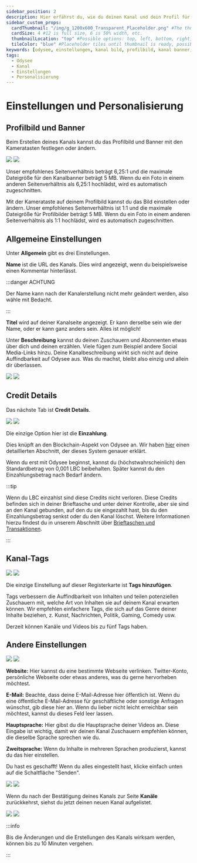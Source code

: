 ```yaml
---
sidebar_position: 2
description: Hier erfährst du, wie du deinen Kanal und dein Profil für dich personalisieren kannst.
sidebar_custom_props:
  cardThumbnail: "/img/g_1200x600_Transparent_Placeholder.png" #The thumbnail on the category card.
  cardSize: 4 #12 is full size, 6 is 50% width, etc.
  thumbnailLocation: "top" #Possible options: top, left, bottom, right, none
  tileColor: "blue" #Placeholder tiles until thumbnail is ready, possible options: blue, cream, darkpurple, lightpurple, mauve, orange, pink, none
keywords: [odysee, einstellungen, kanal bild, profilbild, kanal banner, kanal, einrichten]
tags:
  - Odysee
  - Kanal
  - Einstellungen
  - Personalisierung
---
```


# Einstellungen und Personalisierung

## Profilbild und Banner

Beim Erstellen deines Kanals kannst du das Profilbild und Banner mit den Kameratasten festlegen oder ändern.

<Image src="/img/de/new_channel_profile_picture_cover_arrows_desktop_light.png#light" />
<Image src="/img/de/new_channel_profile_picture_cover_arrows_desktop_dark.png#dark" />

Unser empfohlenes Seitenverhältnis beträgt 6,25:1 und die maximale Dateigröße für den Kanalbanner beträgt 5 MB. Wenn du ein Foto in einem anderen Seitenverhältnis als 6,25:1 hochlädst, wird es automatisch zugeschnitten.

Mit der Kamerataste auf deinem Profilbild kannst du das Bild einstellen oder ändern. Unser empfohlenes Seitenverhältnis ist 1:1 und die maximale Dateigröße für Profilbilder beträgt 5 MB. Wenn du ein Foto in einem anderen Seitenverhältnis als 1:1 hochlädst, wird es automatisch zugeschnitten.

## Allgemeine Einstellungen

Unter **Allgemein** gibt es drei Einstellungen.

**Name** ist die URL des Kanals. Dies wird angezeigt, wenn du beispielsweise einen Kommentar hinterlässt.

:::danger ACHTUNG

Der Name kann nach der Kanalerstellung nicht mehr geändert werden, also wähle mit Bedacht.

:::

**Titel** wird auf deiner Kanalseite angezeigt. Er kann derselbe sein wie der Name, oder er kann ganz anders sein. Alles ist möglich!

Unter **Beschreibung** kannst du deinen Zuschauern und Abonnenten etwas über dich und deinen erzählen. Viele fügen zum Beispiel andere Social Media-Links hinzu. Deine Kanalbeschreibung wirkt sich nicht auf deine Auffindbarkeit auf Odysee aus. Was du machst, bleibt also einzig und allein dir überlassen.

<Image src="/img/de/name_title_difference_text_light.png#light" />
<Image src="/img/de/name_title_difference_text_dark.png#dark" />

## Credit Details

Das nächste Tab ist **Credit Details**.

<Image src="/img/de/new_channel_channel_credits_light.png#light" />
<Image src="/img/de/new_channel_channel_credits_dark.png#dark" />

Die einzige Option hier ist die **Einzahlung**.

Dies knüpft an den Blockchain-Aspekt von Odysee an. Wir haben [hier](http://chihuahuaspin.com) einen detaillierten Abschnitt, der dieses System genauer erklärt.

Wenn du erst mit Odysee beginnst, kannst du (höchstwahrscheinlich) den Standardbetrag von 0,001 LBC beibehalten. Später kannst du den Einzahlungsbetrag nach Bedarf ändern.

:::tip

Wenn du LBC einzahlst sind diese Credits nicht verloren. Diese Credits befinden sich in deiner Brieftasche und unter deiner Kontrolle, aber sie sind an den Kanal gebunden, auf den du sie eingezahlt hast, bis du den Einzahlungsbetrag senkst oder du den Kanal löschst. Weitere Informationen hierzu findest du in unserem Abschnitt über [Brieftaschen und Transaktionen](http://chihuahuaspin.com).

:::

## Kanal-Tags

<Image src="/img/de/new_channel_tags_light.png#light" />
<Image src="/img/de/new_channel_tags_dark.png#dark" />

Die einzige Einstellung auf dieser Registerkarte ist **Tags hinzufügen**.

Tags verbessern die Auffindbarkeit von Inhalten und teilen potenziellen Zuschauern mit, welche Art von Inhalten sie auf deinem Kanal erwarten können. Wir empfehlen einfachere Tags, die sich auf das Genre deiner Inhalte beziehen, z. Kunst, Nachrichten, Politik, Gaming, Comedy usw.

Derzeit können Kanäle und Videos bis zu fünf Tags haben.

## Andere Einstellungen

<Image src="/img/de/new_channel_other_light.png#light" />
<Image src="/img/de/new_channel_other_dark.png#dark" />

**Website:** Hier kannst du eine bestimmte Webseite verlinken. Twitter-Konto, persönliche Webseite oder etwas anderes, was du gerne hervorheben möchtest.

**E-Mail:** Beachte, dass deine E-Mail-Adresse hier öffentlich ist. Wenn du eine öffentliche E-Mail-Adresse für geschäftliche oder sonstige Anfragen wünschst, gib diese hier an. Wenn du lieber nicht leicht erreichbar sein möchtest, kannst du dieses Feld leer lassen.

**Hauptsprache:** Hier gibst du die Hauptsprache deiner Videos an. Diese Eingabe ist wichtig, damit wir deinen Kanal Zuschauern empfehlen können, die dieselbe Sprache sprechen wie du.

**Zweitsprache:** Wenn du Inhalte in mehreren Sprachen produzierst, kannst du das hier einstellen.

Du hast es geschafft! Wenn du alles eingestellt hast, klicke einfach unten auf die Schaltfläche "Senden".

<Image src="/img/de/new_channel_submit_arrow_light.png#light" />
<Image src="/img/de/new_channel_submit_arrow_dark.png#dark" />

Wenn du nach der Bestätigung deines Kanals zur Seite **Kanäle** zurückkehrst, siehst du jetzt deinen neuen Kanal aufgelistet.

<Image src="/img/de/sync_more_channels_light.png#light" />
<Image src="/img/de/sync_more_channels_dark.png#dark" />

:::info

Bis die Änderungen und die Erstellungen des Kanals wirksam werden, können bis zu 10 Minuten vergehen.

:::
